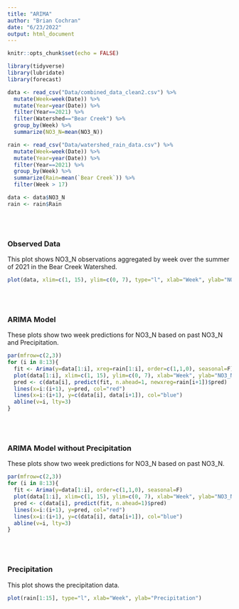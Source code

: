 ```yaml
---
title: "ARIMA"
author: "Brian Cochran"
date: "6/23/2022"
output: html_document
---
```


```r
knitr::opts_chunk$set(echo = FALSE)

library(tidyverse)
library(lubridate)
library(forecast)
```

``` r
data <- read_csv("Data/combined_data_clean2.csv") %>%
  mutate(Week=week(Date)) %>%
  mutate(Year=year(Date)) %>%
  filter(Year==2021) %>%
  filter(Watershed=="Bear Creek") %>%
  group_by(Week) %>%
  summarize(NO3_N=mean(NO3_N))

rain <- read_csv("Data/watershed_rain_data.csv") %>%
  mutate(Week=week(Date)) %>%
  mutate(Year=year(Date)) %>%
  filter(Year==2021) %>%
  group_by(Week) %>%
  summarize(Rain=mean(`Bear Creek`)) %>%
  filter(Week > 17)

data <- data$NO3_N
rain <- rain$Rain
```

<br></br>

### Observed Data

This plot shows NO3_N observations aggregated by week over the summer of 2021 in the Bear Creek Watershed.

``` r
plot(data, xlim=c(1, 15), ylim=c(0, 7), type="l", xlab="Week", ylab="NO3_N")
```

<br></br>

### ARIMA Model

These plots show two week predictions for NO3_N based on past NO3_N and Precipitation.

``` r
par(mfrow=c(2,3))
for (i in 8:13){
  fit <- Arima(y=data[1:i], xreg=rain[1:i], order=c(1,1,0), seasonal=F)
  plot(data[1:i], xlim=c(1, 15), ylim=c(0, 7), xlab="Week", ylab="NO3_N", type="l")
  pred <- c(data[i], predict(fit, n.ahead=1, newxreg=rain[i+1])$pred)
  lines(x=i:(i+1), y=pred, col="red")
  lines(x=i:(i+1), y=c(data[i], data[i+1]), col="blue")
  abline(v=i, lty=3)
}
```

<br></br>

### ARIMA Model without Precipitation

These plots show two week predictions for NO3_N based on past NO3_N.

``` r
par(mfrow=c(2,3))
for (i in 8:13){
  fit <- Arima(y=data[1:i], order=c(1,1,0), seasonal=F)
  plot(data[1:i], xlim=c(1, 15), ylim=c(0, 7), xlab="Week", ylab="NO3_N", type="l")
  pred <- c(data[i], predict(fit, n.ahead=1)$pred)
  lines(x=i:(i+1), y=pred, col="red")
  lines(x=i:(i+1), y=c(data[i], data[i+1]), col="blue")
  abline(v=i, lty=3)
}
```

<br></br>

### Precipitation

This plot shows the precipitation data.

``` r
plot(rain[1:15], type="l", xlab="Week", ylab="Precipitation")
```




